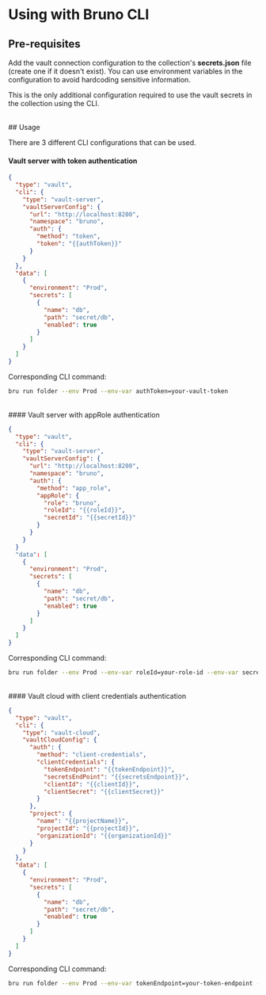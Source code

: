 
# Using with Bruno CLI<PremiumBadge />

## Pre-requisites

Add the vault connection configuration to the collection's **secrets.json** file (create one if it doesn't exist).
You can use environment variables in the configuration to avoid hardcoding sensitive information.

This is the only additional configuration required to use the vault secrets in the collection using the CLI.

<br />
## Usage

There are 3 different CLI configurations that can be used.

#### Vault server with token authentication

```json filename="secrets.json"
{
  "type": "vault",
  "cli": {
    "type": "vault-server",
    "vaultServerConfig": {
      "url": "http://localhost:8200",
      "namespace": "bruno",
      "auth": {
        "method": "token",
        "token": "{{authToken}}"
      }
    }
  },
  "data": [
    {
      "environment": "Prod",
      "secrets": [
        {
          "name": "db",
          "path": "secret/db",
          "enabled": true
        }
      ]
    }
  ]
}
```

Corresponding CLI command:

```bash copy
bru run folder --env Prod --env-var authToken=your-vault-token
```

<br />
#### Vault server with appRole authentication

```json filename="secrets.json"
{
  "type": "vault",
  "cli": {
    "type": "vault-server",
    "vaultServerConfig": {
      "url": "http://localhost:8200",
      "namespace": "bruno",
      "auth": {
        "method": "app_role",
        "appRole": {
          "role": "bruno",
          "roleId": "{{roleId}}",
          "secretId": "{{secretId}}"
        }
      }
    }
  }
  "data": [
    {
      "environment": "Prod",
      "secrets": [
        {
          "name": "db",
          "path": "secret/db",
          "enabled": true
        }
      ]
    }
  ]
}
```

Corresponding CLI command:

```bash copy
bru run folder --env Prod --env-var roleId=your-role-id --env-var secretId=your-secret-id
```

<br />
#### Vault cloud with client credentials authentication

```json filename="secrets.json"
{
  "type": "vault",
  "cli": {
    "type": "vault-cloud",
    "vaultCloudConfig": {
      "auth": {
        "method": "client-credentials",
        "clientCredentials": {
          "tokenEndpoint": "{{tokenEndpoint}}",
          "secretsEndPoint": "{{secretsEndpoint}}",
          "clientId": "{{clientId}}",
          "clientSecret": "{{clientSecret}}"
        }
      },
      "project": {
        "name": "{{projectName}}",
        "projectId": "{{projectId}}",
        "organizationId": "{{organizationId}}"
      }
    }
  },
  "data": [
    {
      "environment": "Prod",
      "secrets": [
        {
          "name": "db",
          "path": "secret/db",
          "enabled": true
        }
      ]
    }
  ]
}
```

Corresponding CLI command:

```bash copy
bru run folder --env Prod --env-var tokenEndpoint=your-token-endpoint --env-var secretsEndpoint=your-secrets-endpoint --env-var clientId=your-client-id --env-var clientSecret=your-client-secret --env-var projectName=your-project-name --env-var projectId=your-project-id --env-var organizationId=your-organization-id
```
